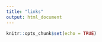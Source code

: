 ```yaml
---
title: "links"
output: html_document
---
```


```r
knitr::opts_chunk$set(echo = TRUE)
```


